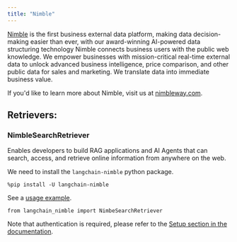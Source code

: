 ```yaml
---
title: "Nimble"
---
```


[Nimble](https://www.linkedin.com/company/nimbledata) is the first business external data platform, making data decision-making easier than ever, with our award-winning AI-powered data structuring technology Nimble connects business users with the public web knowledge. We empower businesses with mission-critical real-time external data to unlock advanced business intelligence, price comparison, and other public data for sales and marketing. We translate data into immediate business value.

If you'd like to learn more about Nimble, visit us at [nimbleway.com](https://www.nimbleway.com/).

## Retrievers:

### NimbleSearchRetriever

Enables developers to build RAG applications and AI Agents that can search, access, and retrieve online information from anywhere on the web.

We need to install the `langchain-nimble` python package.

```
%pip install -U langchain-nimble
```

See a [usage example](/src/oss/integrations/retrievers/nimble).

```
from langchain_nimble import NimbeSearchRetriever
```

Note that authentication is required, please refer to the [Setup section in the documentation](/src/oss/integrations/retrievers/nimble/#setup).
